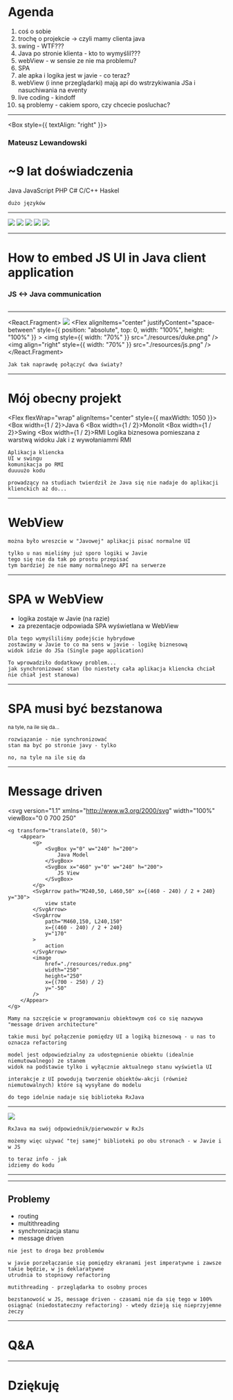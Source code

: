 


# Agenda

1. coś o sobie
2. trochę o projekcie -> czyli mamy clienta java
3. swing - WTF???
4. Java po stronie klienta - kto to wymyślil???
5. webView - w sensie ze nie ma problemu?
6. SPA
7. ale apka i logika jest w javie - co teraz?
8. webView (i inne przeglądarki) mają api do wstrzykiwania JSa i nasuchiwania na eventy
9. live coding - kindoff
10. są problemy - cakiem sporo, czy chcecie posluchac?

---

<Box style={{ textAlign: "right" }}>
    <h3>Mateusz Lewandowski</h3>
</Box>

<Appear>
    <h1>~9 lat doświadczenia</h1>
    <Flex flexWrap="wrap" alignItems="center">
        <Box style={{ textAlign: "center" }} width={1 / 3}>
            Java
        </Box>
        <Box style={{ textAlign: "center" }} width={1 / 3}>
            JavaScript
        </Box>
        <Box style={{ textAlign: "center" }} width={1 / 3}>
            PHP
        </Box>
        <Box style={{ textAlign: "center" }} width={1 / 3}>
            C#
        </Box>
        <Box style={{ textAlign: "center" }} width={1 / 3}>
            C/C++
        </Box>
        <Box style={{ textAlign: "center" }} width={1 / 3}>
            Haskel
        </Box>
    </Flex>
</Appear>

```notes
dużo języków
```

---

<div style={{ position: "relative" }}>
    <Appear>
        <img
            src="./resources/moto-1.jpg"
            style={{
                width: "50%",
                transform: "rotateZ(20deg)"
            }}
        />
        <img
            src="./resources/moto-2.jpg"
            style={{
                width: "50%",
                transform: "rotateZ(-10deg)",
                position: "absolute",
                top: "0%",
                left: "50%"
            }}
        />
        <img
            src="./resources/wspinaczka.jpg"
            style={{
                height: "150%",
                transform: "rotateZ(5deg)",
                position: "absolute",
                top: "-10%",
                left: "40%"
            }}
        />
        <img
            src="./resources/wspinaczka-2.jpg"
            style={{
                width: "50%",
                transform: "rotateZ(-15deg)",
                position: "absolute",
                top: "20%",
                left: "5%"
            }}
        />
        <img
            src="./resources/gra.jpg"
            style={{
                width: "35%",
                transform: "rotateZ(-5deg)",
                position: "absolute",
                top: "80%",
                left: "65%"
            }}
        />
    </Appear>
</div>

---

# How to embed JS UI in Java client application

### JS <-> Java communication

```notes

```

---

<React.Fragment>
    <Image src="./resources/black-hole.jpg" />
    <Flex
        alignItems="center"
        justifyContent="space-between"
        style={{ position: "absolute", top: 0, width: "100%", height: "100%" }}
    >
        <Box m="10%">
            <img style={{ width: "70%" }} src="./resources/duke.png" />
        </Box>
        <Box m="10%">
            <img
                align="right"
                style={{ width: "70%" }}
                src="./resources/js.png"
            />
        </Box>
    </Flex>
</React.Fragment>

```notes
Jak tak naprawdę połączyć dwa światy?
```

---

# Mój obecny projekt

<Flex flexWrap="wrap" alignItems="center" style={{ maxWidth: 1050 }}>
    <Appear>
        <Box width={1 / 2}>Java 6</Box>
        <Box width={1 / 2}>Monolit</Box>
        <Box width={1 / 2}>Swing</Box>
        <Box width={1 / 2}>RMI</Box>
        <Box width={1}>Logika biznesowa pomieszana z warstwą widoku</Box>
        <Box width={1}>Jak i z wywołaniammi RMI</Box>
    </Appear>
</Flex>

```notes
Aplikacja kliencka
UI w swingu
komunikacja po RMI
duuuużo kodu

prowadzący na studiach twierdził że Java się nie nadaje do aplikacji klienckich aż do...
```

---

# WebView

```notes
można było wreszcie w "Javowej" aplikacji pisać normalne UI

tylko u nas mieliśmy już sporo logiki w Javie
tego się nie da tak po prostu przepisać
tym bardziej że nie mamy normalnego API na serwerze
```

---

# SPA w WebView

<ul>
    <Appear>
        <li>logika zostaje w Javie (na razie)</li>
        <li>za prezentacje odpowiada SPA wyświetlana w WebView</li>
    </Appear>
</ul>

```notes
Dla tego wymyśliliśmy podejście hybrydowe
zostawimy w Javie to co ma sens w javie - logikę biznesową
widok idzie do JSa (Single page application)

To wprowadziło dodatkowy problem...
jak synchronizować stan (bo niestety cała aplikacja kliencka chciał nie chiał jest stanowa)
```

---

# SPA musi być bezstanowa

<Appear>
    <small>na tyle, na ile się da...</small>
</Appear>

```notes
rozwiązanie - nie synchronizować
stan ma być po stronie javy - tylko

no, na tyle na ile się da
```

---

# Message driven

<svg
    version="1.1"
    xmlns="http://www.w3.org/2000/svg"
    width="100%"
    viewBox="0 0 700 250"
>
    <g transform="translate(0, 50)">
        <Appear>
            <g>
                <SvgBox y="0" w="240" h="200">
                    Java Model
                </SvgBox>
                <SvgBox x="460" y="0" w="240" h="200">
                    JS View
                </SvgBox>
            </g>
            <SvgArrow path="M240,50, L460,50" x={(460 - 240) / 2 + 240} y="30">
                view state
            </SvgArrow>
            <SvgArrow
                path="M460,150, L240,150"
                x={(460 - 240) / 2 + 240}
                y="170"
            >
                action
            </SvgArrow>
            <image
                href="./resources/redux.png"
                width="250"
                height="250"
                x={(700 - 250) / 2}
                y="-50"
            />
        </Appear>
    </g>
</svg>

```notes
Mamy na szczęście w programowaniu obiektowym coś co się nazwywa "message driven architecture"

takie musi być połączenie pomiędzy UI a logiką biznesową - u nas to oznacza refactoring

model jest odpowiedzialny za udostępnienie obiektu (idealnie niemutowalnego) ze stanem
widok na podstawie tylko i wyłącznie aktualnego stanu wyświetla UI

interakcje z UI powodują tworzenie obiektów-akcji (również niemutowalnych) które są wysyłane do modelu

do tego idelnie nadaje się biblioteka RxJava
```

---

<img src="./resources/rx.png" />

```notes
RxJava ma swój odpowiednik/pierwowzór w RxJs

możemy więc używać "tej samej" biblioteki po obu stronach - w Javie i w JS

to teraz info - jak 
idziemy do kodu
```

---

---

## Problemy

<ul>
    <Appear>
        <li>routing</li>
        <li>multithreading</li>
        <li>synchronizacja stanu</li>
        <li>message driven</li>
    </Appear>
</ul>

```notes
nie jest to droga bez problemów

w javie porzełączanie się pomiędzy ekranami jest imperatywne i zawsze takie będzie, w js deklaratywne
utrudnia to stopniowy refactoring

mutithreading - przeglądarka to osobny proces

bezstanowość w JS, message driven - czasami nie da się tego w 100% osiągnąć (niedostateczny refactoring) - wtedy dzieją się nieprzyjemne żeczy
```

---

# Q&A

---

# Dziękuję
